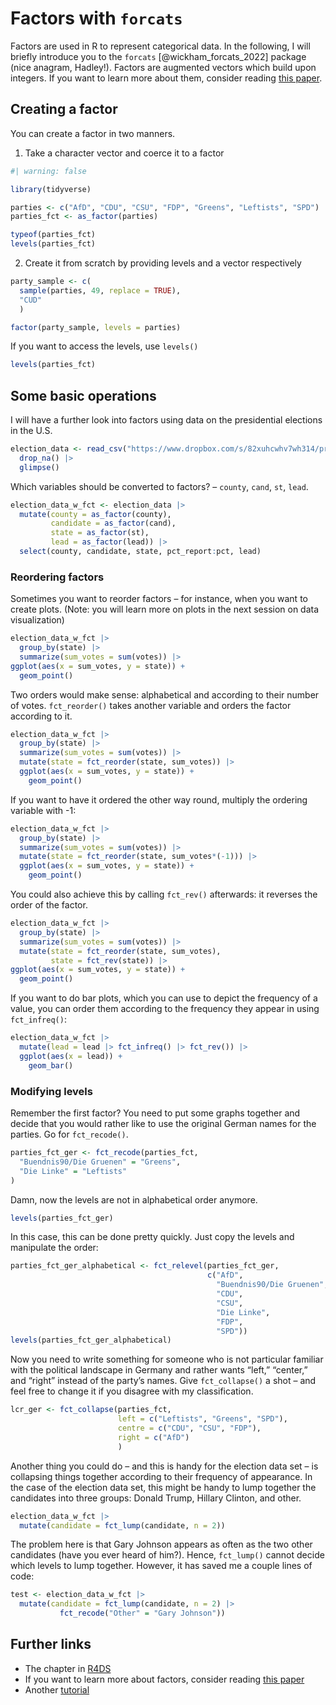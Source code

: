 # Factors with `forcats`

Factors are used in R to represent categorical data. In the following, I will briefly introduce you to the `forcats` [@wickham_forcats_2022] package (nice anagram, Hadley!). Factors are augmented vectors which build upon integers. If you want to learn more about them, consider reading [this paper](https://peerj.com/preprints/3163/).

## Creating a factor

You can create a factor in two manners.

1.  Take a character vector and coerce it to a factor

```r
#| warning: false

library(tidyverse)

parties <- c("AfD", "CDU", "CSU", "FDP", "Greens", "Leftists", "SPD")
parties_fct <- as_factor(parties)

typeof(parties_fct)
levels(parties_fct)
```

2.  Create it from scratch by providing levels and a vector respectively

```r
party_sample <- c(
  sample(parties, 49, replace = TRUE), 
  "CUD"
  )

factor(party_sample, levels = parties)
```

If you want to access the levels, use `levels()`

```r
levels(parties_fct)
```

## Some basic operations

I will have a further look into factors using data on the presidential elections in the U.S.

```r
election_data <- read_csv("https://www.dropbox.com/s/82xuhcwhv7wh314/pres16results.csv?dl=1") |> 
  drop_na() |> 
  glimpse()
```

Which variables should be converted to factors? -- `county`, `cand`, `st`, `lead`.

```r
election_data_w_fct <- election_data |> 
  mutate(county = as_factor(county),
         candidate = as_factor(cand),
         state = as_factor(st),
         lead = as_factor(lead)) |> 
  select(county, candidate, state, pct_report:pct, lead)
```

### Reordering factors

Sometimes you want to reorder factors -- for instance, when you want to create plots. (Note: you will learn more on plots in the next session on data visualization)

```r
election_data_w_fct |> 
  group_by(state) |> 
  summarize(sum_votes = sum(votes)) |> 
ggplot(aes(x = sum_votes, y = state)) +
  geom_point()
```

Two orders would make sense: alphabetical and according to their number of votes. `fct_reorder()` takes another variable and orders the factor according to it.

```r
election_data_w_fct |>
  group_by(state) |> 
  summarize(sum_votes = sum(votes)) |> 
  mutate(state = fct_reorder(state, sum_votes)) |> 
  ggplot(aes(x = sum_votes, y = state)) +
    geom_point()
```

If you want to have it ordered the other way round, multiply the ordering variable with -1:

```r
election_data_w_fct |> 
  group_by(state) |> 
  summarize(sum_votes = sum(votes)) |> 
  mutate(state = fct_reorder(state, sum_votes*(-1))) |> 
  ggplot(aes(x = sum_votes, y = state)) +
    geom_point()
```

You could also achieve this by calling `fct_rev()` afterwards: it reverses the order of the factor.

```r
election_data_w_fct |> 
  group_by(state) |> 
  summarize(sum_votes = sum(votes)) |> 
  mutate(state = fct_reorder(state, sum_votes),
         state = fct_rev(state)) |> 
ggplot(aes(x = sum_votes, y = state)) +
  geom_point()
```

If you want to do bar plots, which you can use to depict the frequency of a value, you can order them according to the frequency they appear in using `fct_infreq()`:

```r
election_data_w_fct |> 
  mutate(lead = lead |> fct_infreq() |> fct_rev()) |> 
  ggplot(aes(x = lead)) +
    geom_bar()
```

### Modifying levels

Remember the first factor? You need to put some graphs together and decide that you would rather like to use the original German names for the parties. Go for `fct_recode()`.

```r
parties_fct_ger <- fct_recode(parties_fct,
  "Buendnis90/Die Gruenen" = "Greens", 
  "Die Linke" = "Leftists"
)
```

Damn, now the levels are not in alphabetical order anymore.

```r
levels(parties_fct_ger)
```

In this case, this can be done pretty quickly. Just copy the levels and manipulate the order:

```r
parties_fct_ger_alphabetical <- fct_relevel(parties_fct_ger, 
                                            c("AfD", 
                                              "Buendnis90/Die Gruenen", 
                                              "CDU", 
                                              "CSU",
                                              "Die Linke",
                                              "FDP",
                                              "SPD"))
levels(parties_fct_ger_alphabetical)
```

Now you need to write something for someone who is not particular familiar with the political landscape in Germany and rather wants "left," "center," and "right" instead of the party's names. Give `fct_collapse()` a shot -- and feel free to change it if you disagree with my classification.

```r
lcr_ger <- fct_collapse(parties_fct,
                        left = c("Leftists", "Greens", "SPD"),
                        centre = c("CDU", "CSU", "FDP"),
                        right = c("AfD")
                        )
```

Another thing you could do -- and this is handy for the election data set -- is collapsing things together according to their frequency of appearance. In the case of the election data set, this might be handy to lump together the candidates into three groups: Donald Trump, Hillary Clinton, and other.

```r
election_data_w_fct |> 
  mutate(candidate = fct_lump(candidate, n = 2))
```

The problem here is that Gary Johnson appears as often as the two other candidates (have you ever heard of him?). Hence, `fct_lump()` cannot decide which levels to lump together. However, it has saved me a couple lines of code:

```r
test <- election_data_w_fct |> 
  mutate(candidate = fct_lump(candidate, n = 2) |> 
           fct_recode("Other" = "Gary Johnson"))
```

## Further links

-   The chapter in [R4DS](https://r4ds.had.co.nz/factors.html)
-   If you want to learn more about factors, consider reading [this paper](https://peerj.com/preprints/3163/)
-   Another [tutorial](https://www.r-bloggers.com/2020/06/working-with-factors-in-r-tutorial-forcats-package/)
